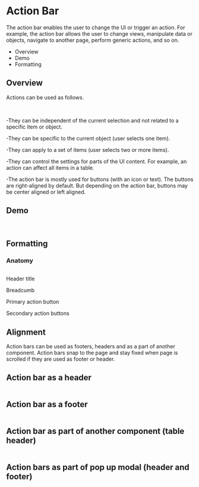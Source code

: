   <div class="main">
    <div class="title-wrapper">
      <h1 class="title">Action Bar</h1>
    </div>
    <div class="content">
      <div class="intro">
        <p>
          The action bar enables the user to change the UI or trigger an action. For example, the action bar allows the
          user to change views, manipulate data or objects, navigate to another page, perform generic actions, and so
          on.
        </p>
        <ul>
          <li>Overview</li>
          <li>Demo</li>
          <li>Formatting</li>
        </ul>
      </div>
      <div class="overview">
        <h2>Overview</h2>
        <p>Actions can be used as follows.</p>
        <br/>
        <p>
          -They can be independent of the current selection and not related to a specific item or object.
        </p>
        <p>
          -They can be specific to the current object (user selects one item).
        </p>
        <p>
          -They can apply to a set of items (user selects two or more items).
        </p>
        <p>
          -They can control the settings for parts of the UI content. For example, an action can affect all items in a
          table.
        </p>
        <p>
          -The action bar is mostly used for buttons (with an icon or text). The buttons are right-aligned by default. But
          depending on the action bar, buttons may be center aligned or left aligned.
        </p>
      </div>
      <h2>Demo</h2>
      <img src="../assets/img/docs_actionbar_demo.png" alt=""/>
      <img src="../assets/img/docs_actionbar_demo_1.png" alt=""/>
      <h2>Formatting</h2>
      <h3>Anatomy</h3>
      <img src="../assets/img/docs_actionbar_anatomy.png" alt=""/>
      <p>Header title</p>
      <p>Breadcumb</p>
      <p>Primary action button</p>
      <p>Secondary action buttons</p>
      <h2>Alignment</h2>
      <p>
        Action bars can be used as footers, headers and as a part of another component. Action bars snap to the page and stay fixed when page is scrolled if they are used as  footer or header.
      </p>
      <h2>Action bar as a header</h2>
      <img src="../assets/img/docs_actionbar_alignment_1.png" alt=""/>
      <h2>Action bar as a footer</h2>
      <img src="../assets/img/docs_actionbar_alignment_2.png" alt=""/>
      <h2>Action bar as part of another component (table header)</h2>
      <img src="../assets/img/docs_actionbar_alignment_3.png" alt=""/>
      <h2>Action bars as part of pop up modal (header and footer)</h2>
      <img src="../assets/img/docs_actionbar_alignment_4.png" alt=""/>
    </div>
  </div>
